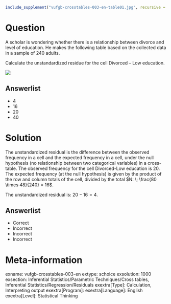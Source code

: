```r
include_supplement("vufgb-crosstables-003-en-table01.jpg", recursive = TRUE)
```

Question
========

A scholar is wondering whether there is a relationship between divorce and level of education. He makes the following table based on the collected data in a sample of 240 adults.

Calculate the unstandardized residue for the cell Divorced – Low education.

![](vufgb-crosstables-003-en-table01.jpg)
  
Answerlist
----------
* 4
* 16
* 20
* 40

Solution
========

The unstandardized residual is the difference between the observed frequency in a cell and the expected frequency in a cell, under the null hypothesis (no relationship between two categorical variables) in a cross-table. The observed frequency for the cell Divorced-Low education is 20. The expected frequency (at the null hypothesis) is given by the product of the row and column totals of the cell, divided by the total $N: \; \frac{80 \times 48}{240} = 16$.

The unstandardized residual is: $20-16 = 4$.

Answerlist
----------
* Correct
* Incorrect
* Incorrect
* Incorrect

Meta-information
================
exname: vufgb-crosstables-003-en
extype: schoice
exsolution: 1000
exsection: Inferential Statistics/Parametric Techniques/Cross tables, Inferential Statistics/Regression/Residuals
exextra[Type]: Calculation, Interpreting output
exextra[Program]: 
exextra[Language]: English
exextra[Level]: Statistical Thinking
